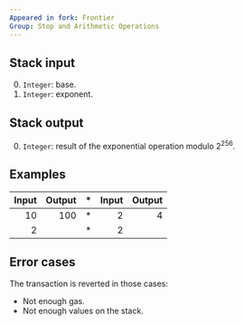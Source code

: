 ```yaml
---
Appeared in fork: Frontier
Group: Stop and Arithmetic Operations
---
```


## Stack input

0. `Integer`: base.
1. `Integer`: exponent.

## Stack output

0. `Integer`: result of the exponential operation modulo 2<sup>256</sup>.

## Examples

| Input | Output | * | Input | Output |
|------:|-------:|-|------:|-------:|
| 10 | 100 | * | 2 | 4 |
| 2 | | * | 2 | |

## Error cases

The transaction is reverted in those cases:
- Not enough gas.
- Not enough values on the stack.

